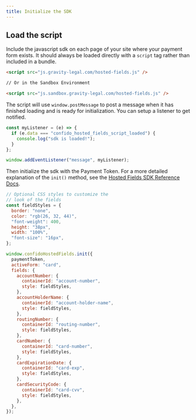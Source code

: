 ```yaml
---
title: Initialize the SDK
---
```


## Load the script

Include the javascript sdk on each page of your site where your payment form exists. It should always be loaded directly with a `script` tag rather than included in a bundle.

```html
<script src="js.gravity-legal.com/hosted-fields.js" />

// Or in the Sandbox Environment

<script src="js.sandbox.gravity-legal.com/hosted-fields.js" />
```

The script will use `window.postMessage` to post a message when it has finished loading and is ready for initialization. You can setup a listener to get notified.

```typescript
const myListener = (e) => {
  if (e.data === "confido_hosted_fields_script_loaded") {
    console.log("sdk is loaded!");
  }
};

window.addEventListener("message", myListener);
```

Then initialize the sdk with the Payment Token. For a more detailed explanation of the `init()` method, see the [Hosted Fields SDK Reference Docs](/hosted-fields-js/initialize).

```javascript
// Optional CSS styles to customize the
// look of the fields
const fieldStyles = {
  border: "none",
  color: "rgb(26, 32, 44)",
  "font-weight": 400,
  height: "38px",
  width: "100%",
  "font-size": "16px",
};

window.confidoHostedFields.init({
  paymentToken,
  activeForm: "card",
  fields: {
    accountNumber: {
      containerId: "account-number",
      style: fieldStyles,
    },
    accountHolderName: {
      containerId: "account-holder-name",
      style: fieldStyles,
    },
    routingNumber: {
      containerId: "routing-number",
      style: fieldStyles,
    },
    cardNumber: {
      containerId: "card-number",
      style: fieldStyles,
    },
    cardExpirationDate: {
      containerId: "card-exp",
      style: fieldStyles,
    },
    cardSecurityCode: {
      containerId: "card-cvv",
      style: fieldStyles,
    },
  },
});
```
